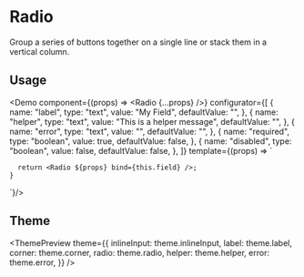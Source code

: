 

<Meta
  title="Radio"
  description="Group a series of buttons together on a single line or stack them in a vertical column."
/>

# Radio

Group a series of buttons together on a single line or stack them in a vertical column.

## Usage

<Demo
  component={(props) => <Radio {...props} />}
  configurator={[
    {
      name: "label",
      type: "text",
      value: "My Field",
      defaultValue: "",
    },
    {
      name: "helper",
      type: "text",
      value: "This is a helper message",
      defaultValue: "",
    },
    {
      name: "error",
      type: "text",
      value: "",
      defaultValue: "",
    },
    {
      name: "required",
      type: "boolean",
      value: true,
      defaultValue: false,
    },
    {
      name: "disabled",
      type: "boolean",
      value: false,
      defaultValue: false,
    },
  ]}
  template={(props) => `

      return <Radio ${props} bind={this.field} />;
    }

`}/>

## Theme

<ThemePreview
  theme={{
    inlineInput: theme.inlineInput,
    label: theme.label,
    corner: theme.corner,
    radio: theme.radio,
    helper: theme.helper,
    error: theme.error,
  }}
/>
